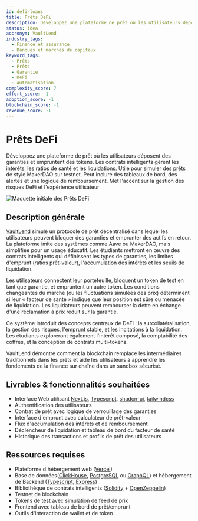 ```yaml
---
id: defi-loans
title: Prêts DeFi
description: Développez une plateforme de prêt où les utilisateurs déposent des garanties et empruntent des tokens. Les contrats intelligents gèrent les intérêts, les ratios de santé et les liquidations. Utile pour simuler des prêts de style MakerDAO sur testnet. Peut inclure des tableaux de bord, des alertes et une logique de remboursement. Met l'accent sur la gestion des risques DeFi et l'expérience utilisateur.
status: idea
accronym: VaultLend
industry_tags:
  - Finance et assurance
  - Banques et marchés de capitaux
keyword_tags:
  - Prêts
  - Prêts
  - Garantie
  - DeFi
  - Automatisation
complexity_score: 7
effort_score: -1
adoption_score: -1
blockchain_score: -1
revenue_score: -1
---
```


# Prêts DeFi

Développez une plateforme de prêt où les utilisateurs déposent des garanties et empruntent des tokens. Les contrats intelligents gèrent les intérêts, les ratios de santé et les liquidations. Utile pour simuler des prêts de style MakerDAO sur testnet. Peut inclure des tableaux de bord, des alertes et une logique de remboursement. Met l'accent sur la gestion des risques DeFi et l'expérience utilisateur

![Maquette initiale des Prêts DeFi](/images/project/defi-loans.jpg)

## Description générale

[VaultLend](https://vaultlend.monark.io) simule un protocole de prêt décentralisé dans lequel les utilisateurs peuvent bloquer des garanties et emprunter des actifs en retour. La plateforme imite des systèmes comme Aave ou MakerDAO, mais simplifiée pour un usage éducatif. Les étudiants mettront en œuvre des contrats intelligents qui définissent les types de garanties, les limites d'emprunt (ratios prêt-valeur), l'accumulation des intérêts et les seuils de liquidation.

Les utilisateurs connectent leur portefeuille, bloquent un token de test en tant que garantie, et empruntent un autre token. Les conditions changeantes du marché (ou les fluctuations simulées des prix) déterminent si leur « facteur de santé » indique que leur position est sûre ou menacée de liquidation. Les liquidateurs peuvent rembourser la dette en échange d'une réclamation à prix réduit sur la garantie.

Ce système introduit des concepts centraux de DeFi : la surcollatéralisation, la gestion des risques, l'emprunt stable, et les incitations à la liquidation. Les étudiants exploreront également l'intérêt composé, la comptabilité des coffres, et la conception de contrats multi-tokens.

VaultLend démontre comment la blockchain remplace les intermédiaires traditionnels dans les prêts et aide les utilisateurs à apprendre les fondements de la finance sur chaîne dans un sandbox sécurisé.

## Livrables & fonctionnalités souhaitées

- Interface Web utilisant [Next.js](https://nextjs.org/), [Typescript](https://www.typescriptlang.org/), [shadcn-ui](https://ui.shadcn.com/), [tailwindcss](https://tailwindcss.com/)
- Authentification des utilisateurs 
- Contrat de prêt avec logique de verrouillage des garanties
- Interface d'emprunt avec calculateur de prêt-valeur
- Flux d'accumulation des intérêts et de remboursement
- Déclencheur de liquidation et tableau de bord du facteur de santé
- Historique des transactions et profils de prêt des utilisateurs

## Ressources requises

- Plateforme d'hébergement web ([Vercel](https://www.vercel.com/))
- Base de données([ClickHouse](https://clickhouse.com/), [PostgreSQL](https://www.postgresql.org/) ou [GraphQL](https://graphql.org/)) et hébergement de Backend ([Typescript](https://www.typescriptlang.org/), [Express](https://expressjs.com/))
- Bibliothèque de contrats intelligents ([Solidity](https://soliditylang.org/) + [OpenZeppelin](https://www.openzeppelin.com/))
- Testnet de blockchain
- Tokens de test avec simulation de feed de prix
- Frontend avec tableau de bord de prêt/emprunt
- Outils d'interaction de wallet et de token
